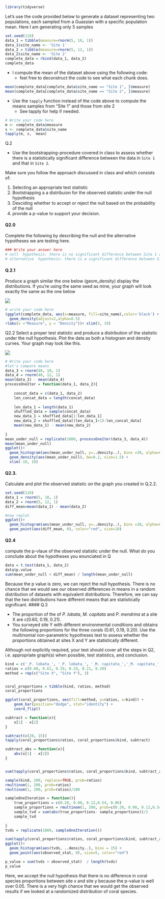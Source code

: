 ```r
library(tidyverse)
```

Let's use the code provided below to generate a dataset representing two populations, each sampled from a Guassian with a specific population mean. Here I am generating only 5 samples

```r
set.seed(110)
data_1 = tibble(measure=rnorm(5, 10, 1))
data_1$site_name <- 'Site 1'
data_2 = tibble(measure=rnorm(5, 12, 1))
data_2$site_name <- 'Site 2'
complete_data = rbind(data_1, data_2)
complete_data
```

* I compute the mean of the dataset above using the following code:
  * feel free to deconstruct the code to see what each chunk does.

```r
mean(complete_data[complete_data$site_name == "Site 1", ]$measure)
mean(complete_data[complete_data$site_name == "Site 2", ]$measure)
```

* Use the `tapply` function instead of the code above to compute the means samples from "Site 1" and those from site 2
  * See tapply for help if needed.

```r
# Write your code here
m <- complete_data$measure
s <- complete_data$site_name
tapply(m, s,  mean)
```

Q.2 

* Use the bootstrapping-procedure covered in class to assess whether there is a statistically significant difference between the data in `Site 1` and that in `Site 2`.

Make sure you follow the approach discussed in class and which consists of:

1. Selecting an appropriate test statistic
2. Bootstrapping a a distribuion for the observed statistic under the null hypothesis
3. Desciding whether to accept or reject the null based on the probability of the null
4. provide a p-value to support your decision.


#### Q2.0 

Complete the following by describing the null and the alternative hypotheses we are testing here.

```r
### Write your answer here
# null  hypothesis: there is no significant difference between Site 1 and Site 2
# alternative  hypothesis: there is a significant difference between Site 1 and Site 2
```

#### Q.2.1 

Produce a graph similar the one below (geom_density) display the distributions. If you're using the same seed as mine, your graph will look exactly the same as the one below 

![](https://www.dropbox.com/s/rz5jxm84kk8ac1m/dist.png?dl=1)

```r
# write your code here
(ggplot(complete_data, aes(x=measure, fill=site_name),color='black') + 
  geom_density(adjust=2,alpha=0.5)
+labs(x ="Measure", y = "Density"))+ xlim(5, 19)
```

Q2.2 Select a proper test statistic and produce a distribution of the statistic under the null hypothesis. Plot the data as both a histogram and density curves. Your graph may look like this.

![](https://www.dropbox.com/s/3jarqg9swneai0r/mean_under_null.png?dl=1)

```r
# Write your code here
#let's compare means 
data_3 = rnorm(40, 10, 1)
data_4 = rnorm(40, 12, 1)
mean(data_3) - mean(data_4)
processOneIter = function(data_1, data_2){
    
    concat_data = c(data_1, data_2)
    len_concat_data = length(concat_data)
    
    len_data_1 = length(data_1)    
    shuffled_data = sample(concat_data)
    new_data_1 = shuffled_data[1:len_data_1]
    new_data_2 = shuffled_data[(len_data_1+1):len_concat_data]
    mean(new_data_1) - mean(new_data_2)
    
}
mean_under_null = replicate(1000, processOneIter(data_3, data_4))
mean(mean_under_null)
ggplot()+
  geom_histogram(aes(mean_under_null, y=..density..), bins =30, alpha=0.2, color="black") + 
  geom_density(aes(mean_under_null), bw=0.2, size=1.5) + 
  xlim(-10, 10)
```


####  Q2.3. 

Calculate and plot the observed statistic on the graph you created in Q.2.2. 

```r
set.seed(110)
data_1 = rnorm(5, 10, 1)
data_2 = rnorm(5, 12, 1)
diff_mean=mean(data_1) - mean(data_2)

#now replot
ggplot()+
  geom_histogram(aes(mean_under_null, y=..density..), bins =30, alpha=0.2, color="black") + geom_density(aes(mean_under_null), bw=0.2, size=0.5) + xlim(-5, 5) + 
  geom_point(aes(diff_mean, 0), color="red", size=10)


```

#### Q2.4 
compute the p-vlaue of the observed statistic under the null. What do you conclude about the hypotheses you enunciated in Q

```r
data = t.test(data_1, data_2)
data$p.value
sum(mean_under_null < diff_mean) / length(mean_under_null)
````
Because the p value is zero, we can reject the null hypothesis. There is no chance that we would see our observed differences in means in a random distribution of datasets with equivalent distributions. Therefore, we can say that the two distributions have different means that are statistically significant.
#### Q.3 

* The proportion of the of _P. lobata_, _M. capitata_ and _P. mendrina_ at a site X are c(0.60, 0.19, 0.21).
* You surveyed site Y with different environmental conditions and obtains the following proportions for the three corals (0.61, 0.19, 0.20). Use the multinomial non-parametric hypotheses test to assess whether the proportions obtained at sites X and Y are statistically different.


Although not explicitly required, your test should cover all the steps in Q2, i.e. appropriate graph(s) when possible, test statistics, and conclusion.

```r
kind = c('_P. lobata_', '_P. lobata_', '_M. capitata_','_M. capitata_', 'P. mendrina_', 'P. mendrina_')
ratios = c(0.60, 0.61, 0.19, 0.19, 0.21, 0.20)
method = rep(c("Site X", "Site Y"), 3)


coral_proportions = tibble(kind, ratios, method)
coral_proportions
```

```r
ggplot(coral_proportions, aes(fill=method, y=ratios, x=kind)) + 
    geom_bar(position="dodge", stat="identity") + 
    coord_flip()

```
```r
subtract = function(x){
    x[1] - x[2]
}

subtract(c(20, 15))
tapply(coral_proportions$ratios, coral_proportions$kind, subtract)

```

```r

subtract_abs = function(x){
    abs(x[1] - x[2])
}


sum(tapply(coral_proportions$ratios, coral_proportions$kind, subtract_abs))/2

sample(kind, 200, replace=TRUE, prob=ratios)
rmultinom(1, 200, prob=ratios)
rmultinom(1, 200, prob=ratios)/200


```
```r
sampleOneIteration = function(){
    true_proportions = c(0.20, 0.08, 0.12,0.54, 0.06)
    sample_proportions = rmultinom(1, 200, prob=c(0.20, 0.08, 0.12,0.54, 0.06))/200
    sample_tvd = sum(abs(true_proportions- sample_proportions))/2
    sample_tvd
        
}
tvds = replicate(1000, sampleOneIteration())
```

```r
sum(tapply(coral_proportions$ratios, coral_proportions$kind, subtract_abs))/2
ggplot()+ 
  geom_histogram(aes(tvds, ..density..), bins = 15) +
  geom_point(aes(observed_stat, 0), size=5, color="red")

```

```r
p_value = sum(tvds > observed_stat)  / length(tvds)
p_value
```
Here, we accept the null hypothesis that there is no difference in coral species proportions between site x and site y because the p-value is well over 0.05. There is a very high chance that we would get the observed results if we looked at a randomized distribution of coral species. 
